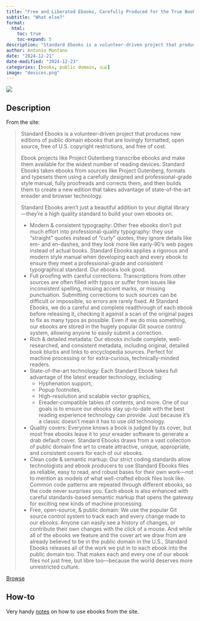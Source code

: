 ```yaml
---
title: "Free and Liberated Ebooks, Carefully Produced for the True Book Lover"
subtitle: "What else?"
format:
  html:
    toc: true
    toc-expand: 5
description: "Standard Ebooks is a volunteer-driven project that produces new editions of public domain ebooks that are lovingly formatted, open source, free of U.S. copyright restrictions, and free of cost. Standard Ebooks takes ebooks from sources like Project Gutenberg, formats and typesets them using a carefully designed and professional-grade style manual, fully proofreads and corrects them, and then builds them to create a new edition that takes advantage of state-of-the-art ereader and browser technology."
author: Antonio Montano
date: "2024-12-21"
date-modified: "2024-12-23"
categories: [books, public domain, 🇬🇧]
image: "devices.png"
---
```


::: {.column-margin}
![](devices.png)
:::

## Description

From the site:

> Standard Ebooks is a volunteer-driven project that produces new editions of public domain ebooks that are lovingly formatted, open source, free of U.S. copyright restrictions, and free of cost.
>
> Ebook projects like Project Gutenberg transcribe ebooks and make them available for the widest number of reading devices. Standard Ebooks takes ebooks from sources like Project Gutenberg, formats and typesets them using a carefully designed and professional-grade style manual, fully proofreads and corrects them, and then builds them to create a new edition that takes advantage of state-of-the-art ereader and browser technology.
>
> Standard Ebooks aren’t just a beautiful addition to your digital library—they’re a high quality standard to build your own ebooks on.
>
> - Modern & consistent typography: Other free ebooks don’t put much effort into professional-quality typography: they use "straight" quotes instead of “curly” quotes, they ignore details like em- and en-dashes, and they look more like early-90’s web pages instead of actual books. Standard Ebooks applies a rigorous and modern style manual when developing each and every ebook to ensure they meet a professional-grade and consistent typographical standard. Our ebooks look good.
> - Full proofing with careful corrections: Transcriptions from other sources are often filled with typos or suffer from issues like inconsistent spelling, missing accent marks, or missing punctuation. Submitting corrections to such sources can be difficult or impossible, so errors are rarely fixed. At Standard Ebooks, we do a careful and complete readthrough of each ebook before releasing it, checking it against a scan of the original pages to fix as many typos as possible. Even if we do miss something, our ebooks are stored in the hugely popular Git source control system, allowing anyone to easily submit a correction.
> - Rich & detailed metadata: Our ebooks include complete, well-researched, and consistent metadata, including original, detailed book blurbs and links to encyclopedia sources. Perfect for machine processing or for extra-curious, technically-minded readers.
> - State-of-the-art technology: Each Standard Ebook takes full advantage of the latest ereader technology, including:
>   - Hyphenation support,
>   - Popup footnotes,
>   - High-resolution and scalable vector graphics,
>   - Ereader-compatible tables of contents,
>   and more. One of our goals is to ensure our ebooks stay up-to-date with the best reading experience technology can provide. Just because it’s a classic doesn’t mean it has to use old technology.
> - Quality covers: Everyone knows a book is judged by its cover, but most free ebooks leave it to your ereader software to generate a drab default cover. Standard Ebooks draws from a vast collection of public domain fine art to create attractive, unique, appropriate, and consistent covers for each of our ebooks.
> - Clean code & semantic markup: Our strict coding standards allow technologists and ebook producers to use Standard Ebooks files as reliable, easy to read, and robust bases for their own work—not to mention as models of what well-crafted ebook files look like. Common code patterns are repeated through different ebooks, so the code never surprises you. Each ebook is also enhanced with careful standards-based semantic markup that opens the gateway for exciting new kinds of machine processing.
> - Free, open-source, & public domain: We use the popular Git source control system to track each and every change made to our ebooks. Anyone can easily see a history of changes, or contribute their own changes with the click of a mouse. And while all of the ebooks we feature and the cover art we draw from are already believed to be in the public domain in the U.S., Standard Ebooks releases all of the work we put in to each ebook into the public domain too. That makes each and every one of our ebook files not just free, but libre too—because the world deserves more unrestricted culture.

[Browse](https://standardebooks.org/)

## How-to

Very handy [notes](https://standardebooks.org/help/how-to-use-our-ebooks) on how to use ebooks from the site.